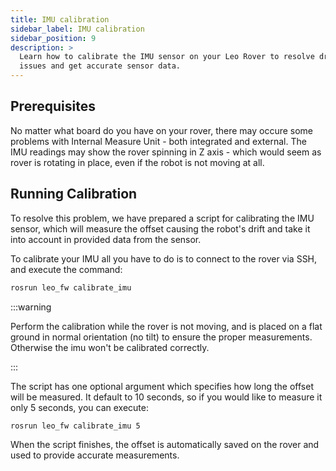 ```yaml
---
title: IMU calibration
sidebar_label: IMU calibration
sidebar_position: 9
description: >
  Learn how to calibrate the IMU sensor on your Leo Rover to resolve drift
  issues and get accurate sensor data.
---
```


## Prerequisites

<LinkButton to="connect-to-rover-ap" title="Connect to Leo Rover AP" />

<LinkButton to="ssh" title="Connect via SSH" />

No matter what board do you have on your rover, there may occure some problems
with Internal Measure Unit - both integrated and external. The IMU readings may
show the rover spinning in Z axis - which would seem as rover is rotating in
place, even if the robot is not moving at all.

## Running Calibration

To resolve this problem, we have prepared a script for calibrating the IMU
sensor, which will measure the offset causing the robot's drift and take it into
account in provided data from the sensor.

To calibrate your IMU all you have to do is to connect to the rover via SSH, and
execute the command:

```bash
rosrun leo_fw calibrate_imu
```

:::warning

Perform the calibration while the rover is not moving, and is placed on a flat
ground in normal orientation (no tilt) to ensure the proper measurements. \
Otherwise the imu won't be calibrated correctly.

:::

The script has one optional argument which specifies how long the offset will be
measured. It default to 10 seconds, so if you would like to measure it only 5
seconds, you can execute:

```bash
rosrun leo_fw calibrate_imu 5
```

When the script finishes, the offset is automatically saved on the rover and
used to provide accurate measurements.
